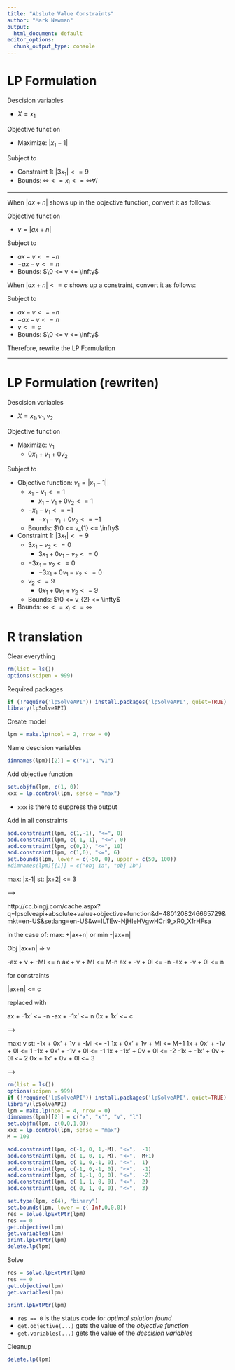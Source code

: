```yaml
---
title: "Abslute Value Constraints"
author: "Mark Newman"
output:
  html_document: default
editor_options: 
  chunk_output_type: console
---
```


# LP Formulation

Descision variables

* $X = x_{1}$

Objective function

* Maximize: $\lvert x_{1}-1 \rvert$
  
Subject to

* Constraint 1: $\lvert 3x_{1} \rvert <= 9$
* Bounds: $\infty <= x_{i} <= \infty \forall i$

---------

When $\lvert ax+n \rvert$ shows up in the objective function, convert it as follows:

Objective function

* $v = \lvert ax+n \rvert$

Subject to

* $ax-v <= -n$
* $-ax-v <= n$
* Bounds: $\0 <= v <= \infty$

When $\lvert ax+n \rvert <= c$ shows up a constraint, convert it as follows:

Subject to

* $ax-v <= -n$
* $-ax-v <= n$
* $v <= c$
* Bounds: $\0 <= v <= \infty$

Therefore, rewrite the LP Formulation

---------

# LP Formulation (rewriten)

Descision variables

* $X = x_{1}, v_{1}, v_{2}$

Objective function

* Maximize: $v_{1}$
    * $0x_{1} + v_{1} + 0v_{2}$
  
Subject to

* Objective function: $v_{1} = \lvert x_{1}-1 \rvert$
    * $x_{1}-v_{1} <= 1$
        * $x_{1} - v_{1} + 0v_{2} <= 1$
    * $-x_{1}-v_{1} <= -1$
        * $-x_{1} - v_{1} + 0v_{2} <= -1$
    * Bounds: $\0 <= v_{1} <= \infty$
* Constraint 1: $\lvert 3x_{1} \rvert <= 9$
    * $3x_{1}-v_{2} <= 0$
        * $3x_{1} + 0v_{1} - v_{2} <= 0$
    * $-3x_{1}-v_{2} <= 0$
        * $-3x_{1} + 0v_{1} - v_{2} <= 0$
    * $v_{2} <= 9$
        * $0x_{1} + 0v_{1} + v_{2} <= 9$
    * Bounds: $\0 <= v_{2} <= \infty$
* Bounds: $\infty <= x_{i} <= \infty$

# R translation

Clear everything
```r
rm(list = ls())
options(scipen = 999)
```

Required packages
```r
if (!require('lpSolveAPI')) install.packages('lpSolveAPI', quiet=TRUE)
library(lpSolveAPI)
```

Create model
```r
lpm = make.lp(ncol = 2, nrow = 0)
```

Name descision variables
```r
dimnames(lpm)[[2]] = c("x1", "v1")
```

Add objective function
```r
set.objfn(lpm, c(1, 0))
xxx = lp.control(lpm, sense = "max")
```

* `xxx` is there to suppress the output

Add in all constraints
```r
add.constraint(lpm, c(1,-1), "<=", 0)
add.constraint(lpm, c(-1,-1), "<=", 0)
add.constraint(lpm, c(0,1), "<=", 10)
add.constraint(lpm, c(1,0), "<=", 6)
set.bounds(lpm, lower = c(-50, 0), upper = c(50, 100))
#dimnames(lpm)[[1]] = c("obj 1a", "obj 1b")
```

max: |x-1|
st:
|x+2| <= 3

-->

http://cc.bingj.com/cache.aspx?q=lpsolveapi+absolute+value+objective+function&d=4801208246665729&mkt=en-US&setlang=en-US&w=ILTEw-NjHIeHVgwHCrI9_xR0_X1rHFsa

in the case of: max: +|ax+n| or min -|ax+n|

Obj
  |ax+n| => v

-ax +  v + -Ml <= n
 ax +  v +  Ml <= M-n
 ax + -v +  0l <= -n
-ax + -v +  0l <= n

for constraints

|ax+n| <= c

replaced with

 ax + -1x' <= -n
-ax + -1x' <= n
 0x +  1x' <= c

-->

max: v
st:
-1x +  0x' +  1v + -Ml <= -1
 1x +  0x' +  1v +  Ml <= M+1
 1x +  0x' + -1v +  0l <= 1
-1x +  0x' + -1v +  0l <= -1
 1x + -1x' +  0v +  0l <= -2
-1x + -1x' +  0v +  0l <= 2
 0x +  1x' +  0v +  0l <= 3

--> 

```r
rm(list = ls())
options(scipen = 999)
if (!require('lpSolveAPI')) install.packages('lpSolveAPI', quiet=TRUE)
library(lpSolveAPI)
lpm = make.lp(ncol = 4, nrow = 0)
dimnames(lpm)[[2]] = c("x", "x'", "v", "l")
set.objfn(lpm, c(0,0,1,0))
xxx = lp.control(lpm, sense = "max")
M = 100

add.constraint(lpm, c(-1, 0, 1,-M), "<=",  -1)
add.constraint(lpm, c( 1, 0, 1, M), "<=",  M+1)
add.constraint(lpm, c( 1, 0,-1, 0), "<=",  1)
add.constraint(lpm, c(-1, 0,-1, 0), "<=",  -1)
add.constraint(lpm, c( 1,-1, 0, 0), "<=",  -2)
add.constraint(lpm, c(-1,-1, 0, 0), "<=",  2)
add.constraint(lpm, c( 0, 1, 0, 0), "<=",  3)

set.type(lpm, c(4), "binary")
set.bounds(lpm, lower = c(-Inf,0,0,0))
res = solve.lpExtPtr(lpm)
res == 0
get.objective(lpm)
get.variables(lpm)
print.lpExtPtr(lpm)
delete.lp(lpm)
```



Solve
```r
res = solve.lpExtPtr(lpm)
res == 0
get.objective(lpm)
get.variables(lpm)

print.lpExtPtr(lpm)
```

* `res == 0` is the status code for _optimal solution found_
* `get.objective(...)` gets the value of the _objective function_
* `get.variables(...)` gets the value of the _descision variables_

Cleanup
```r
delete.lp(lpm)
```

